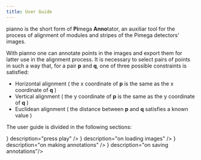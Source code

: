 ```yaml
---
title: User Guide
---
```


<span className="font-mono text-violet-600 dark:text-violet-400">pianno</span>
is the short form of **Pi**mega **Anno**tator, an auxiliar tool for the process of
alignment of modules and stripes of the Pimega detectors' images.

With <span className="font-mono text-violet-600 dark:text-violet-400">pianno</span> one can annotate points in the images and export them for
latter use in the alignment process. It is necessary to select pairs
of points in such a way that, for a pair **p** and **q**, one of three possible
constraints is satisfied:

- Horizontal alignment ( the x coordinate of **p** is the same as the
  x coordinate of **q** )
- Vertical alignment ( the y coordinate of **p** is the same as the
  y coordinate of **q** )
- Euclidean alignment ( the distance between **p** and **q** satisfies
  a known value )

The user guide is divided in the following sections:

<Cards>
  <Card title="Quickstart" href="/docs/user/quickstart" icon={<PlayIcon />} description="press play" />
  <Card title="Images" href="/docs/user/load-image" icon={<ImageIcon />} description="on loading images" />
  <Card title="Annotations" href="/docs/user/annotation" icon={<PenIcon />} description="on making annotations" />
  <Card title="Save" href="/docs/user/save" icon={<SaveIcon />} description="on saving annotations"/>
</Cards>
